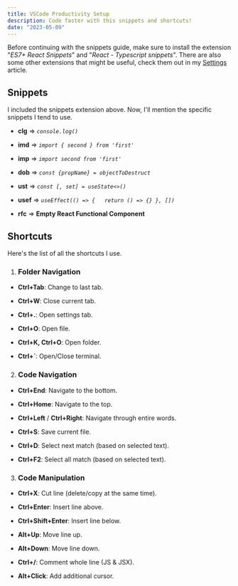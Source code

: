 ```yaml
---
title: VSCode Productivity Setup
description: Code faster with this snippets and shortcuts!
date: "2023-05-09"
---
```


Before continuing with the snippets guide, make sure to install the extension "_ES7+ React Snippets_" and "_React - Typescript snippets_". There are also some other extensions that might be useful, check them out in my [Settings](/posts/vscode) article.

## Snippets

I included the snippets extension above. Now, I'll mention the specific snippets I tend to use.

- **clg** => _`console.log()`_

- **imd** => _`import { second } from 'first'`_

- **imp** => _`import second from 'first'`_

- **dob** => _`const {propName} = objectToDestruct`_

- **ust** => _`const [, set] = useState<>()`_

- **usef** => _`useEffect(() => {   return () => {} }, [])`_

- **rfc** => **Empty React Functional Component**

## Shortcuts

Here's the list of all the shortcuts I use.

1. ### Folder Navigation

- **Ctrl+Tab**: Change to last tab.

- **Ctrl+W**: Close current tab.

- **Ctrl+.**: Open settings tab.

- **Ctrl+O**: Open file.

- **Ctrl+K, Ctrl+O**: Open folder.

- **Ctrl+`**: Open/Close terminal.

2. ### Code Navigation

- **Ctrl+End**: Navigate to the bottom.

- **Ctrl+Home**: Navigate to the top.

- **Ctrl+Left** / **Ctrl+Right**: Navigate through entire words.

- **Ctrl+S**: Save current file.

- **Ctrl+D**: Select next match (based on selected text).

- **Ctrl+F2**: Select all match (based on selected text).

3. ### Code Manipulation

- **Ctrl+X**: Cut line (delete/copy at the same time).

- **Ctrl+Enter**: Insert line above.

- **Ctrl+Shift+Enter**: Insert line below.

- **Alt+Up**: Move line up.

- **Alt+Down**: Move line down.

- **Ctrl+/**: Comment whole line (JS & JSX).

- **Alt+Click**: Add additional cursor.
